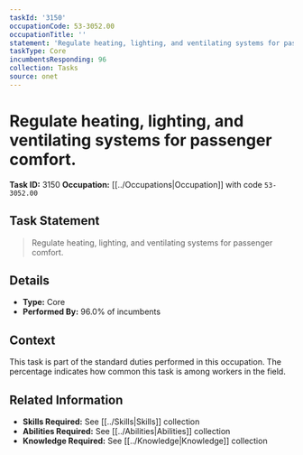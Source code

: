 ```yaml
---
taskId: '3150'
occupationCode: 53-3052.00
occupationTitle: ''
statement: 'Regulate heating, lighting, and ventilating systems for passenger comfort.'
taskType: Core
incumbentsResponding: 96
collection: Tasks
source: onet
---
```

# Regulate heating, lighting, and ventilating systems for passenger comfort.

**Task ID:** 3150
**Occupation:** [[../Occupations|Occupation]] with code `53-3052.00`

## Task Statement

> Regulate heating, lighting, and ventilating systems for passenger comfort.

## Details

- **Type:** Core
- **Performed By:** 96.0% of incumbents

## Context

This task is part of the standard duties performed in this occupation. The percentage indicates how common this task is among workers in the field.

## Related Information

- **Skills Required:** See [[../Skills|Skills]] collection
- **Abilities Required:** See [[../Abilities|Abilities]] collection
- **Knowledge Required:** See [[../Knowledge|Knowledge]] collection
